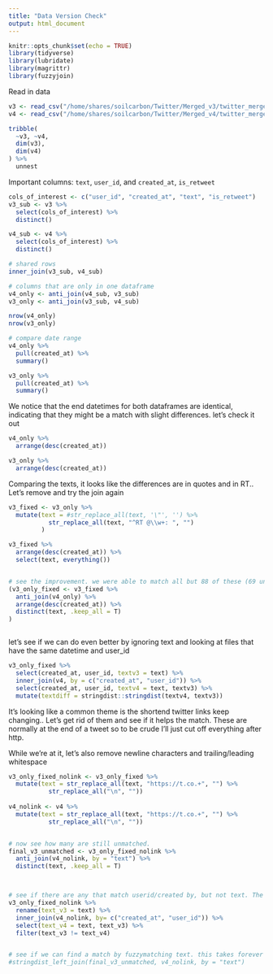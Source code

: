 ```yaml
---
title: "Data Version Check"
output: html_document
---
```


```r
knitr::opts_chunk$set(echo = TRUE)
library(tidyverse)
library(lubridate)
library(magrittr)
library(fuzzyjoin)
```

Read in data
```r
v3 <- read_csv("/home/shares/soilcarbon/Twitter/Merged_v3/twitter_merged_noRT_v3.csv")
v4 <- read_csv("/home/shares/soilcarbon/Twitter/Merged_v4/twitter_merged_noRT_v4.csv")
```


```r
tribble(
  ~v3, ~v4,
  dim(v3),
  dim(v4)
) %>%
  unnest
```

Important columns: `text`, `user_id`, and `created_at`, `is_retweet`
```r
cols_of_interest <- c("user_id", "created_at", "text", "is_retweet")
v3_sub <- v3 %>%
  select(cols_of_interest) %>%
  distinct()

v4_sub <- v4 %>%
  select(cols_of_interest) %>%
  distinct()

# shared rows
inner_join(v3_sub, v4_sub)
```

```r
# columns that are only in one dataframe
v4_only <- anti_join(v4_sub, v3_sub)
v3_only <- anti_join(v3_sub, v4_sub)

nrow(v4_only)
nrow(v3_only)

```

```r
# compare date range
v4_only %>%
  pull(created_at) %>%
  summary()

v3_only %>% 
  pull(created_at) %>%
  summary()


```
 
 We notice that the end datetimes for both dataframes are identical, indicating that they might be a match with slight differences. let's check it out
```r
v4_only %>%
  arrange(desc(created_at))

v3_only %>%
  arrange(desc(created_at))

```
 
Comparing the texts, it looks like the differences are in quotes and in RT.. Let's remove and try the join again
```r
v3_fixed <- v3_only %>%
  mutate(text = #str_replace_all(text, '\"', '') %>%
           str_replace_all(text, "^RT @\\w+: ", "")
         )

v3_fixed %>%
  arrange(desc(created_at)) %>%
  select(text, everything())


# see the improvement. we were able to match all but 88 of these (69 unique)! below contains the leftovers
(v3_only_fixed <- v3_fixed %>%
  anti_join(v4_only) %>%
  arrange(desc(created_at)) %>%
  distinct(text, .keep_all = T)
)



```

let's see if we can do even better by ignoring text and looking at files that have the same datetime and user_id
```r
v3_only_fixed %>%
  select(created_at, user_id, textv3 = text) %>%
  inner_join(v4, by = c("created_at", "user_id")) %>%
  select(created_at, user_id, textv4 = text, textv3) %>%
  mutate(textdiff = stringdist::stringdist(textv4, textv3))


```

It's looking like a common theme is the shortend twitter links keep changing.. Let's get rid of them and see if it helps the match. These are normally at the end of a tweet so to be crude I'll just cut off everything after http.

While we're at it, let's also remove newline characters and trailing/leading whitespace
```r
v3_only_fixed_nolink <- v3_only_fixed %>%
  mutate(text = str_replace_all(text, "https://t.co.+", "") %>%
           str_replace_all("\n", ""))
  
v4_nolink <- v4 %>%
  mutate(text = str_replace_all(text, "https://t.co.+", "") %>%
           str_replace_all("\n", ""))


# now see how many are still unmatched.
final_v3_unmatched <- v3_only_fixed_nolink %>% 
  anti_join(v4_nolink, by = "text") %>%
  distinct(text, .keep_all = T)



# see if there are any that match userid/created by, but not text. The only difference is a SLIGHTLY earlier ..., which I think we can safely ignore.
v3_only_fixed_nolink %>%
  rename(text_v3 = text) %>%
  inner_join(v4_nolink, by= c("created_at", "user_id")) %>%
  select(text_v4 = text, text_v3) %>%
  filter(text_v3 != text_v4)


# see if we can find a match by fuzzymatching text. this takes forever to run..
#stringdist_left_join(final_v3_unmatched, v4_nolink, by = "text")

  
```



